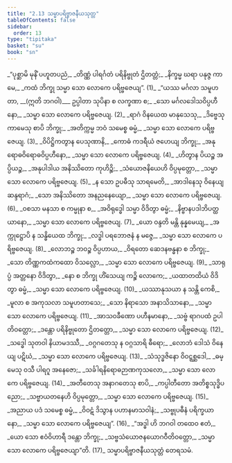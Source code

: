 ```yaml
---
title: "2.13 သမ္မာပရိဗ္ဗာဇနီယသုတ္တ"
tableOfContents: false
sidebar:
  order: 13
type: "tipitaka"
basket: "su"
book: "sn"
---
```



<DynamicBreadcrumb />

<Division number="362" book="sn" e="ch" v="18" p="332">

<Paragraph number="419" type="verses" book="sn">
_“ပုစ္ဆာမိ မုနိံ ပဟူတပညံ,_  
_တိဏ္ဏံ ပါရင်္ဂတံ ပရိနိဗ္ဗုတံ ဌိတတ္တံ;_  
_နိက္ခမ္မ ဃရာ ပနုဇ္ဇ ကာမေ,_  
_ကထံ ဘိက္ခု သမ္မာ သော လောကေ ပရိဗ္ဗဇေယျ”. (1)_  

</Paragraph>

</Division>
<Division number="363" book="sn" e="ch" v="18" p="332">

<Paragraph number="420" type="verses" book="sn">
_“ယဿ မင်္ဂလာ သမူဟတာ, __(ဣတိ ဘဂဝါ)___  
ဥပ္ပါတာ သုပိနာ စ လက္ခဏာ စ;_  
_သော မင်္ဂလဒေါသဝိပ္ပဟီနော,_  
_သမ္မာ သော လောကေ ပရိဗ္ဗဇေယျ. (2)_  

</Paragraph>

</Division>
<Division number="364" book="sn" e="ch" v="18" p="332">

<Paragraph number="421" type="verses" book="sn">
_ရာဂံ ဝိနယေထ မာနုသေသု,_  
_ဒိဗ္ဗေသု ကာမေသု စာပိ ဘိက္ခု;_  
_အတိက္ကမ္မ ဘဝံ သမေစ္စ ဓမ္မံ,_  
_သမ္မာ သော လောကေ ပရိဗ္ဗဇေယျ. (3)_  

</Paragraph>

</Division>
<Division number="365" book="sn" e="ch" v="18" p="333">

<Paragraph number="422" type="verses" book="sn">
_ဝိပိဋ္ဌိကတွာန ပေသုဏာနိ,_  
_ကောဓံ ကဒရီယံ ဇဟေယျ ဘိက္ခု;_  
_အနုရောဓဝိရောဓဝိပ္ပဟီနော,_  
_သမ္မာ သော လောကေ ပရိဗ္ဗဇေယျ. (4)_  

</Paragraph>

</Division>
<Division number="366" book="sn" e="ch" v="18" p="333">

<Paragraph number="423" type="verses" book="sn">
_ဟိတွာန ပိယဉ္စ အပ္ပိယဉ္စ,_  
_အနုပါဒါယ အနိဿိတော ကုဟိဉ္စိ;_  
_သံယောဇနိယေဟိ ဝိပ္ပမုတ္တော,_  
_သမ္မာ သော လောကေ ပရိဗ္ဗဇေယျ. (5)_  

</Paragraph>

</Division>
<Division number="367" book="sn" e="ch" v="18" p="333">

<Paragraph number="424" type="verses" book="sn">
_န သော ဥပဓီသု သာရမေတိ,_  
_အာဒါနေသု ဝိနေယျ ဆန္ဒရာဂံ;_  
_သော အနိဿိတော အနညနေယျော,_  
_သမ္မာ သော လောကေ ပရိဗ္ဗဇေယျ. (6)_  

</Paragraph>

</Division>
<Division number="368" book="sn" e="ch" v="18" p="333">

<Paragraph number="425" type="verses" book="sn">
_ဝစသာ မနသာ စ ကမ္မုနာ စ,_  
_အဝိရုဒ္ဓေါ သမ္မာ ဝိဒိတွာ ဓမ္မံ;_  
_နိဗ္ဗာနပဒါဘိပတ္ထယာနော,_  
_သမ္မာ သော လောကေ ပရိဗ္ဗဇေယျ. (7)_  

</Paragraph>

</Division>
<Division number="369" book="sn" e="ch" v="18" p="333">

<Paragraph number="426" type="verses" book="sn">
_ယော ဝန္ဒတိ မန္တိ နုန္နမေယျ,_  
_အက္ကုဋ္ဌောပိ န သန္ဓိယေထ ဘိက္ခု;_  
_လဒ္ဓါ ပရဘောဇနံ န မဇ္ဇေ,_  
_သမ္မာ သော လောကေ ပရိဗ္ဗဇေယျ. (8)_  

</Paragraph>

</Division>
<Division number="370" book="sn" e="ch" v="18" p="333">

<Paragraph number="427" type="verses" book="sn">
_လောဘဉ္စ ဘဝဉ္စ ဝိပ္ပဟာယ,_  
_ဝိရတော ဆေဒနဗန္ဓနာ စ ဘိက္ခု;_  
_သော တိဏ္ဏကထံကထော ဝိသလ္လော,_  
_သမ္မာ သော လောကေ ပရိဗ္ဗဇေယျ. (9)_  

</Paragraph>

</Division>
<Division number="371" book="sn" e="ch" v="18" p="333">

<Paragraph number="428" type="verses" book="sn">
_သာရုပ္ပံ အတ္တနော ဝိဒိတွာ,_  
_နော စ ဘိက္ခု ဟိံသေယျ ကဉ္စိ လောကေ;_  
_ယထာတထိယံ ဝိဒိတွာ ဓမ္မံ,_  
_သမ္မာ သော လောကေ ပရိဗ္ဗဇေယျ. (10)_  

</Paragraph>

</Division>
<Division number="372" book="sn" e="ch" v="18" p="334">

<Paragraph number="429" type="verses" book="sn">
_ယဿာနုသယာ န သန္တိ ကေစိ,_  
_မူလာ စ အကုသလာ သမူဟတာသေ;_  
_သော နိရာသော အနာသိသာနော,_  
_သမ္မာ သော လောကေ ပရိဗ္ဗဇေယျ. (11)_  

</Paragraph>

</Division>
<Division number="373" book="sn" e="ch" v="18" p="334">

<Paragraph number="430" type="verses" book="sn">
_အာသဝခီဏော ပဟီနမာနော,_  
_သဗ္ဗံ ရာဂပထံ ဥပါတိဝတ္တော;_  
_ဒန္တော ပရိနိဗ္ဗုတော ဌိတတ္တော,_  
_သမ္မာ သော လောကေ ပရိဗ္ဗဇေယျ. (12)_  

</Paragraph>

</Division>
<Division number="374" book="sn" e="ch" v="18" p="334">

<Paragraph number="431" type="verses" book="sn">
_သဒ္ဓေါ သုတဝါ နိယာမဒဿီ,_  
_ဝဂ္ဂဂတေသု န ဝဂ္ဂသာရိ ဓီရော;_  
_လောဘံ ဒေါသံ ဝိနေယျ ပဋိဃံ,_  
_သမ္မာ သော လောကေ ပရိဗ္ဗဇေယျ. (13)_  

</Paragraph>

</Division>
<Division number="375" book="sn" e="ch" v="18" p="334">

<Paragraph number="432" type="verses" book="sn">
_သံသုဒ္ဓဇိနော ဝိဝဋ္ဋစ္ဆဒေါ,_  
_ဓမ္မေသု ဝသီ ပါရဂူ အနေဇော;_  
_သင်္ခါရနိရောဓဉာဏကုသလော,_  
_သမ္မာ သော လောကေ ပရိဗ္ဗဇေယျ. (14)_  

</Paragraph>

</Division>
<Division number="376" book="sn" e="ch" v="18" p="334">

<Paragraph number="433" type="verses" book="sn">
_အတီတေသု အနာဂတေသု စာပိ,_  
_ကပ္ပါတီတော အတိစ္စသုဒ္ဓိပညော;_  
_သဗ္ဗာယတနေဟိ ဝိပ္ပမုတ္တော,_  
_သမ္မာ သော လောကေ ပရိဗ္ဗဇေယျ. (15)_  

</Paragraph>

</Division>
<Division number="377" book="sn" e="ch" v="18" p="334">

<Paragraph number="434" type="verses" book="sn">
_အညာယ ပဒံ သမေစ္စ ဓမ္မံ,_  
_ဝိဝဋံ ဒိသွာန ပဟာနမာသဝါနံ;_  
_သဗ္ဗုပဓီနံ ပရိက္ခယာနော,_  
_သမ္မာ သော လောကေ ပရိဗ္ဗဇေယျ”. (16)_  

</Paragraph>

</Division>
<Division number="378" book="sn" e="ch" v="18" p="335">

<Paragraph number="435" type="verses" book="sn">
_“အဒ္ဓါ ဟိ ဘဂဝါ တထေဝ ဧတံ,_  
_ယော သော ဧဝံဝိဟာရီ ဒန္တော ဘိက္ခု;_  
_သဗ္ဗသံယောဇနယောဂဝီတိဝတ္တော,_  
_သမ္မာ သော လောကေ ပရိဗ္ဗဇေယျာ”တိ. (17)_  


</Paragraph>
</Division>

<Paragraph number="436" type="center" book="sn">
သမ္မာပရိဗ္ဗာဇနီယသုတ္တံ တေရသမံ.
</Paragraph>